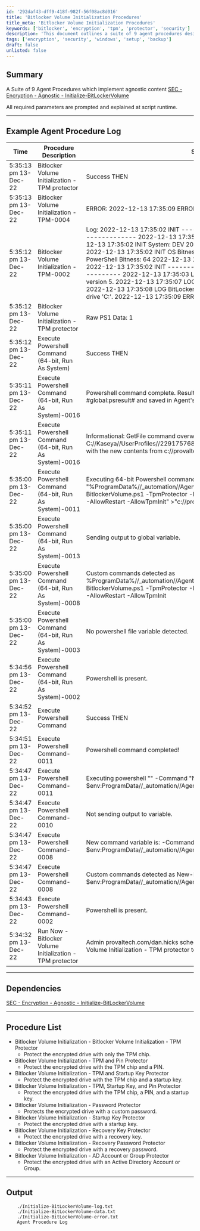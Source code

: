 ```yaml
---
id: '292daf43-dff9-418f-982f-56f08ac8d016'
title: 'Bitlocker Volume Initialization Procedures'
title_meta: 'Bitlocker Volume Initialization Procedures'
keywords: ['bitlocker', 'encryption', 'tpm', 'protector', 'security']
description: 'This document outlines a suite of 9 agent procedures designed for the initialization of BitLocker volumes using various protection methods. Each procedure is detailed with examples and logs to illustrate functionality and outcomes during execution.'
tags: ['encryption', 'security', 'windows', 'setup', 'backup']
draft: false
unlisted: false
---
```

## Summary

A Suite of 9 Agent Procedures which implement agnostic content [SEC - Encryption - Agnostic - Initialize-BitLockerVolume](https://proval.itglue.com/DOC-5078775-8931801)

All required parameters are prompted and explained at script runtime.

---

## Example Agent Procedure Log

| Time                     | Procedure Description                                             | Status                                                                                                                  | User                                |
|--------------------------|------------------------------------------------------------------|-------------------------------------------------------------------------------------------------------------------------|-------------------------------------|
| 5:35:13 pm 13-Dec-22     | Bitlocker Volume Initialization - TPM protector                  | Success THEN                                                                                                           | provaltech.com/dan.hicks           |
| 5:35:13 pm 13-Dec-22     | Bitlocker Volume Initialization - TPM-0004                       | ERROR: 2022-12-13 17:35:09 ERROR TPM is not present on this system.                                                   | provaltech.com/dan.hicks           |
| 5:35:12 pm 13-Dec-22     | Bitlocker Volume Initialization - TPM-0002                       | Log: 2022-12-13 17:35:02 INIT ----------------------------------------------- 2022-12-13 17:35:02 INIT Initialize-BitlockerVolume 2022-12-13 17:35:02 INIT System: DEV 2022-12-13 17:35:02 INIT User: DEV$ 2022-12-13 17:35:02 INIT OS Bitness: AMD64 2022-12-13 17:35:02 INIT PowerShell Bitness: 64 2022-12-13 17:35:02 INIT PowerShell Version: 5 2022-12-13 17:35:02 INIT ----------------------------------------------- 2022-12-13 17:35:03 LOG PowerShell is already at or above version 5. 2022-12-13 17:35:07 LOG Checking BitLocker status of drive 'C:'. 2022-12-13 17:35:08 LOG BitLocker protection is not currently enabled on drive 'C:'. 2022-12-13 17:35:09 ERROR TPM is not present on this system. | provaltech.com/dan.hicks           |
| 5:35:12 pm 13-Dec-22     | Bitlocker Volume Initialization - TPM protector                  | Raw PS1 Data: 1                                                                                                      | provaltech.com/dan.hicks           |
| 5:35:12 pm 13-Dec-22     | Execute Powershell Command (64-bit, Run As System)              | Success THEN                                                                                                           | provaltech.com/dan.hicks           |
| 5:35:11 pm 13-Dec-22     | Execute Powershell Command (64-bit, Run As System)-0016         | Powershell command complete. Results returned to global variable #global:psresult# and saved in Agent's Documents tab of server. | provaltech.com/dan.hicks           |
| 5:35:11 pm 13-Dec-22     | Execute Powershell Command (64-bit, Run As System)-0016         | Informational: GetFile command overwrote the server file C://Kaseya//UserProfiles//229175768944442//GetFiles//..//docs//psoutput.txt with the new contents from c://provaltech//psoutput.txt in THEN step 3. | provaltech.com/dan.hicks           |
| 5:35:00 pm 13-Dec-22     | Execute Powershell Command (64-bit, Run As System)-0011         | Executing 64-bit Powershell command as System: "" -command "%ProgramData%//_automation//AgentProcedure//BitlockerVolumeInit//Initialize-BitlockerVolume.ps1 -TpmProtector -MountPoint C: -EncryptionMethod Aes128 -AllowRestart -AllowTpmInit" >"c://provaltech//psoutputtmp.txt" | provaltech.com/dan.hicks           |
| 5:35:00 pm 13-Dec-22     | Execute Powershell Command (64-bit, Run As System)-0013         | Sending output to global variable.                                                                                   | provaltech.com/dan.hicks           |
| 5:35:00 pm 13-Dec-22     | Execute Powershell Command (64-bit, Run As System)-0008         | Custom commands detected as %ProgramData%//_automation//AgentProcedure//BitlockerVolumeInit//Initialize-BitlockerVolume.ps1 -TpmProtector -MountPoint C: -EncryptionMethod Aes128 -AllowRestart -AllowTpmInit | provaltech.com/dan.hicks           |
| 5:35:00 pm 13-Dec-22     | Execute Powershell Command (64-bit, Run As System)-0003         | No powershell file variable detected.                                                                                 | provaltech.com/dan.hicks           |
| 5:34:56 pm 13-Dec-22     | Execute Powershell Command (64-bit, Run As System)-0002         | Powershell is present.                                                                                                 | provaltech.com/dan.hicks           |
| 5:34:52 pm 13-Dec-22     | Execute Powershell Command                                          | Success THEN                                                                                                           | provaltech.com/dan.hicks           |
| 5:34:51 pm 13-Dec-22     | Execute Powershell Command-0011                                   | Powershell command completed!                                                                                         | provaltech.com/dan.hicks           |
| 5:34:47 pm 13-Dec-22     | Execute Powershell Command-0011                                   | Executing powershell "" -Command "New-Item -Type Directory -Path $env:ProgramData//_automation//AgentProcedure -name BitlockerVolumeInit" "" | provaltech.com/dan.hicks           |
| 5:34:47 pm 13-Dec-22     | Execute Powershell Command-0010                                   | Not sending output to variable.                                                                                       | provaltech.com/dan.hicks           |
| 5:34:47 pm 13-Dec-22     | Execute Powershell Command-0008                                   | New command variable is: -Command "New-Item -Type Directory -Path $env:ProgramData//_automation//AgentProcedure -name BitlockerVolumeInit" | provaltech.com/dan.hicks           |
| 5:34:47 pm 13-Dec-22     | Execute Powershell Command-0008                                   | Custom commands detected as New-Item -Type Directory -Path $env:ProgramData//_automation//AgentProcedure -name BitlockerVolumeInit | provaltech.com/dan.hicks           |
| 5:34:43 pm 13-Dec-22     | Execute Powershell Command-0002                                   | Powershell is present.                                                                                                 | provaltech.com/dan.hicks           |
| 5:34:32 pm 13-Dec-22     | Run Now - Bitlocker Volume Initialization - TPM protector         | Admin provaltech.com/dan.hicks scheduled procedure Run Now - Bitlocker Volume Initialization - TPM protector to run at Dec 13 2022 5:34PM |                                     |

---

## Dependencies

[SEC - Encryption - Agnostic - Initialize-BitLockerVolume](https://proval.itglue.com/DOC-5078775-8931801)

---

## Procedure List

- Bitlocker Volume Initialization - Bitlocker Volume Initialization - TPM Protector
  - Protect the encrypted drive with only the TPM chip.
- Bitlocker Volume Initialization - TPM and Pin Protector
  - Protect the encrypted drive with the TPM chip and a PIN.
- Bitlocker Volume Initialization - TPM and Startup Key Protector
  - Protect the encrypted drive with the TPM chip and a startup key.
- Bitlocker Volume Initialization - TPM, Startup Key, and Pin Protector
  - Protect the encrypted drive with the TPM chip, a PIN, and a startup key.
- Bitlocker Volume Initialization - Password Protector
  - Protects the encrypted drive with a custom password.
- Bitlocker Volume Initialization - Startup Key Protector
  - Protect the encrypted drive with a startup key.
- Bitlocker Volume Initialization - Recovery Key Protector
  - Protect the encrypted drive with a recovery key.
- Bitlocker Volume Initialization - Recovery Password Protector
  - Protect the encrypted drive with a recovery password.
- Bitlocker Volume Initialization - AD Account or Group Protector
  - Protect the encrypted drive with an Active Directory Account or Group.

---

## Output

```
    ./Initialize-BitLockerVolume-log.txt
    ./Initialize-BitLockerVolume-data.txt
    ./Initialize-BitLockerVolume-error.txt
    Agent Procedure Log
```












